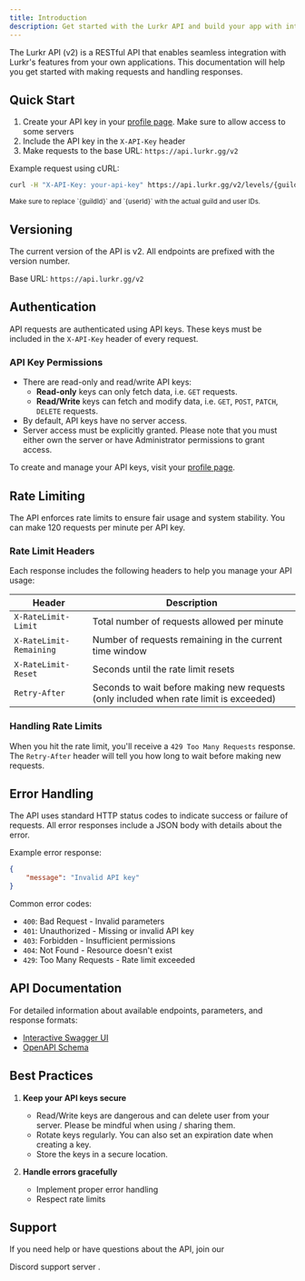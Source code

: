 ```yaml
---
title: Introduction
description: Get started with the Lurkr API and build your app with integrated leveling!
---
```



The Lurkr API (v2) is a RESTful API that enables seamless integration with Lurkr's features from your own applications.
This documentation will help you get started with making requests and handling responses.

## Quick Start

1. Create your API key in your [profile page](/profile). Make sure to allow access to some servers
2. Include the API key in the `X-API-Key` header
3. Make requests to the base URL: `https://api.lurkr.gg/v2`

Example request using cURL:

```bash
curl -H "X-API-Key: your-api-key" https://api.lurkr.gg/v2/levels/{guildId}/users/{userId}
```

<sub>
	Make sure to replace `{guildId}` and `{userId}` with the actual guild and user IDs.
</sub>

## Versioning

The current version of the API is v2. All endpoints are prefixed with the version number.

Base URL: `https://api.lurkr.gg/v2`

## Authentication

API requests are authenticated using API keys. These keys must be included in the `X-API-Key` header of every request.

### API Key Permissions

- There are read-only and read/write API keys:
  - **Read-only** keys can only fetch data, i.e. `GET` requests.
  - **Read/Write** keys can fetch and modify data, i.e. `GET`, `POST`, `PATCH`, `DELETE` requests.
- By default, API keys have no server access.
- Server access must be explicitly granted. Please note that you must either own the server or have Administrator
  permissions to grant access.

To create and manage your API keys, visit your [profile page](/profile).

## Rate Limiting

The API enforces rate limits to ensure fair usage and system stability. You can make 120 requests per minute per API
key.

### Rate Limit Headers

Each response includes the following headers to help you manage your API usage:

| Header                  | Description                                                                            |
| ----------------------- | -------------------------------------------------------------------------------------- |
| `X-RateLimit-Limit`     | Total number of requests allowed per minute                                            |
| `X-RateLimit-Remaining` | Number of requests remaining in the current time window                                |
| `X-RateLimit-Reset`     | Seconds until the rate limit resets                                                    |
| `Retry-After`           | Seconds to wait before making new requests (only included when rate limit is exceeded) |

### Handling Rate Limits

When you hit the rate limit, you'll receive a `429 Too Many Requests` response. The `Retry-After` header will tell you
how long to wait before making new requests.

## Error Handling

The API uses standard HTTP status codes to indicate success or failure of requests. All error responses include a JSON
body with details about the error.

Example error response:

```json
{
	"message": "Invalid API key"
}
```

Common error codes:

- `400`: Bad Request - Invalid parameters
- `401`: Unauthorized - Missing or invalid API key
- `403`: Forbidden - Insufficient permissions
- `404`: Not Found - Resource doesn't exist
- `429`: Too Many Requests - Rate limit exceeded

## API Documentation

For detailed information about available endpoints, parameters, and response formats:

- [Interactive Swagger UI](https://api.lurkr.gg/v2/docs)
- [OpenAPI Schema](https://api.lurkr.gg/v2/docs/json)

## Best Practices

1. **Keep your API keys secure**
   - Read/Write keys are dangerous and can delete user from your server. Please be mindful when using / sharing them.
   - Rotate keys regularly. You can also set an expiration date when creating a key.
   - Store the keys in a secure location.

2. **Handle errors gracefully**
   - Implement proper error handling
   - Respect rate limits

## Support

If you need help or have questions about the API, join our

<ExternalLink className="text-primary" href={SUPPORT_SERVER_INVITE} target="_blank" rel="noopener noreferrer">
	Discord support server
</ExternalLink>
.
